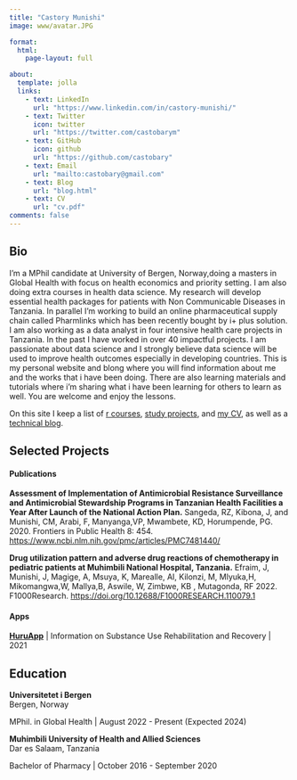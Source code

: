 ```yaml
---
title: "Castory Munishi"
image: www/avatar.JPG

format:
  html:
    page-layout: full

about:
  template: jolla
  links:
    - text: LinkedIn
      url: "https://www.linkedin.com/in/castory-munishi/"
    - text: Twitter
      icon: twitter
      url: "https://twitter.com/castobarym"
    - text: GitHub
      icon: github
      url: "https://github.com/castobary"
    - text: Email
      url: "mailto:castobary@gmail.com"
    - text: Blog
      url: "blog.html"
    - text: CV
      url: "cv.pdf"
comments: false
---
```


:::{.grid}
::: {.g-col-8}
## Bio

I’m a MPhil candidate at University of Bergen, Norway,doing a masters in Global Health with focus on health economics and priority setting. I am also doing extra courses in health data science. My research will develop essential health packages for patients with Non Communicable Diseases in Tanzania. In parallel I'm working to build an online pharmaceutical supply chain called Pharmlinks which has been recently bought by i+ plus solution. I am also working as a data analyst in four intensive health care projects in Tanzania. In  the past I have worked in over 40 impactful projects. I am passionate about data science and I strongly believe data science will be used to improve health outcomes especially in developing countries. This is my personal website and blong where you will find information about me and the works that i have been doing. There are also learning materials and tutorials where i'm sharing what i have been learning for others to learn as well. You are welcome and enjoy the lessons.

On this site I keep a list of [r courses](courses.qmd), [study projects](projects.qmd), 
and [my CV](www/cv.pdf), as well as a [technical blog](blog.html).

<p></p>


## Selected Projects

#### Publications

**Assessment of Implementation of Antimicrobial Resistance Surveillance and Antimicrobial Stewardship Programs in Tanzanian Health Facilities a Year After Launch of the National Action Plan.** Sangeda, RZ, Kibona, J, and Munishi, CM, Arabi, F, Manyanga,VP, Mwambete, KD, Horumpende, PG. 2020. Frontiers in Public Health 8: 454. [https://www.ncbi.nlm.nih.gov/pmc/articles/PMC7481440/](doi:10.3389/fpubh.2020.00454)

**Drug utilization pattern and adverse drug reactions of chemotherapy in pediatric patients at Muhimbili National Hospital, Tanzania.** Efraim, J, Munishi, J, Magige, A, Msuya, K, Marealle, AI, Kilonzi, M, Mlyuka,H, Mikomangwa,W, Mallya,B, Aswile, W, Zimbwe, KB , Mutagonda, RF 2022. F1000Research. [https://doi.org/10.12688/F1000RESEARCH.110079.1](https://doi.org/10.12688/F1000RESEARCH.110079.1)


#### Apps

**[HuruApp](https://www.huruapp.org)** | Information on Substance Use Rehabilitation and Recovery | 2021  
:::

::: {.g-col-4}
## Education

**Universitetet i Bergen**  
Bergen, Norway

MPhil. in Global Health | August 2022 - Present (Expected 2024)  

**Muhimbili University of Health and Allied Sciences**  
Dar es Salaam, Tanzania

Bachelor of Pharmacy | October 2016 - September 2020
:::

:::
